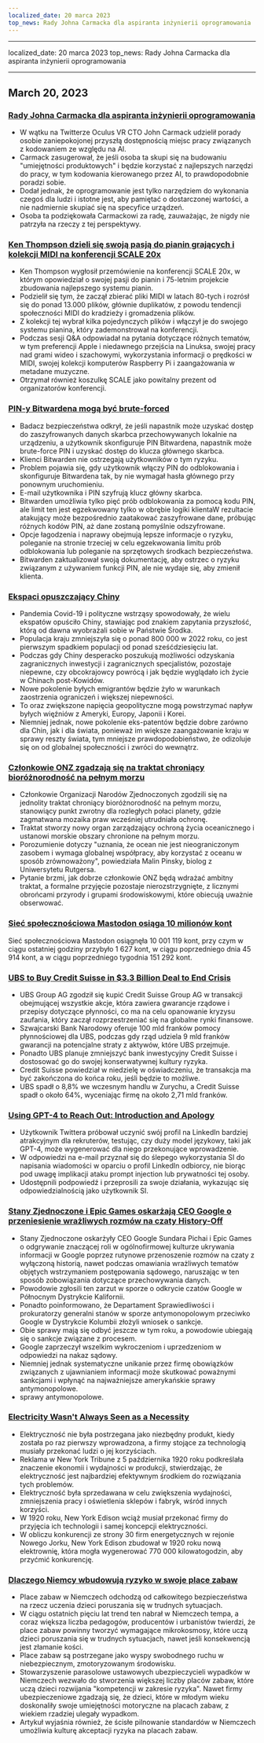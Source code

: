 ```yaml
---
localized_date: 20 marca 2023
top_news: Rady Johna Carmacka dla aspiranta inżynierii oprogramowania
---
```


---

localized_date: 20 marca 2023
top_news: Rady Johna Carmacka dla aspiranta inżynierii oprogramowania

---



<CallToAction />

<Steps>

## March 20, 2023

### [Rady Johna Carmacka dla aspiranta inżynierii oprogramowania](https://twitter.com/ID_AA_Carmack/status/1637087219591659520?ref=hackernewsgpt.com)

- W wątku na Twitterze Oculus VR CTO John Carmack udzielił porady osobie zaniepokojonej przyszłą dostępnością miejsc pracy związanych z kodowaniem ze względu na AI.
- Carmack zasugerował, że jeśli osoba ta skupi się na budowaniu "umiejętności produktowych" i będzie korzystać z najlepszych narzędzi do pracy, w tym kodowania kierowanego przez AI, to prawdopodobnie poradzi sobie.
- Dodał jednak, że oprogramowanie jest tylko narzędziem do wykonania czegoś dla ludzi i istotne jest, aby pamiętać o dostarczonej wartości, a nie nadmiernie skupiać się na specyfice urządzeń.
- Osoba ta podziękowała Carmackowi za radę, zauważając, że nigdy nie patrzyła na rzeczy z tej perspektywy.

### [Ken Thompson dzieli się swoją pasją do pianin grających i kolekcji MIDI na konferencji SCALE 20x](https://www.youtube.com/watch?v=kaandEt_pKw&ref=hackernewsgpt.com)

- Ken Thompson wygłosił przemówienie na konferencji SCALE 20x, w którym opowiedział o swojej pasji do pianin i 75-letnim projekcie zbudowania najlepszego systemu pianin.
- Podzielił się tym, że zaczął zbierać pliki MIDI w latach 80-tych i rozrósł się do ponad 13.000 plików, głównie duplikatów, z powodu tendencji społeczności MIDI do kradzieży i gromadzenia plików.
- Z kolekcji tej wybrał kilka pojedynczych plików i włączył je do swojego systemu pianina, który zademonstrował na konferencji.
- Podczas sesji Q&A odpowiadał na pytania dotyczące różnych tematów, w tym preferencji Apple i niedawnego przejścia na Linuksa, swojej pracy nad grami wideo i szachowymi, wykorzystania informacji o prędkości w MIDI, swojej kolekcji komputerów Raspberry Pi i zaangażowania w metadane muzyczne.
- Otrzymał również koszulkę SCALE jako powitalny prezent od organizatorów konferencji.

### [PIN-y Bitwardena mogą być brute-forced](https://ambiso.github.io/bitwarden-pin/?ref=hackernewsgpt.com)

- Badacz bezpieczeństwa odkrył, że jeśli napastnik może uzyskać dostęp do zaszyfrowanych danych skarbca przechowywanych lokalnie na urządzeniu, a użytkownik skonfiguruje PIN Bitwardena, napastnik może brute-force PIN i uzyskać dostęp do klucza głównego skarbca.
- Klienci Bitwarden nie ostrzegają użytkowników o tym ryzyku.
- Problem pojawia się, gdy użytkownik włączy PIN do odblokowania i skonfiguruje Bitwardena tak, by nie wymagał hasła głównego przy ponownym uruchomieniu.
- E-mail użytkownika i PIN szyfrują klucz główny skarbca.
- Bitwarden umożliwia tylko pięć prób odblokowania za pomocą kodu PIN, ale limit ten jest egzekwowany tylko w obrębie logiki klientaW rezultacie atakujący może bezpośrednio zaatakować zaszyfrowane dane, próbując różnych kodów PIN, aż dane zostaną pomyślnie odszyfrowane.
- Opcje łagodzenia i naprawy obejmują lepsze informacje o ryzyku, poleganie na stronie trzeciej w celu egzekwowania limitu prób odblokowania lub poleganie na sprzętowych środkach bezpieczeństwa.
- Bitwarden zaktualizował swoją dokumentację, aby ostrzec o ryzyku związanym z używaniem funkcji PIN, ale nie wydaje się, aby zmienił klienta.

### [Ekspaci opuszczający Chiny](https://www.persuasion.community/p/leaving-china?ref=hackernewsgpt.com)

- Pandemia Covid-19 i polityczne wstrząsy spowodowały, że wielu ekspatów opuściło Chiny, stawiając pod znakiem zapytania przyszłość, którą od dawna wyobrażali sobie w Państwie Środka.
- Populacja kraju zmniejszyła się o ponad 800 000 w 2022 roku, co jest pierwszym spadkiem populacji od ponad sześćdziesięciu lat.
- Podczas gdy Chiny desperacko poszukują możliwości odzyskania zagranicznych inwestycji i zagranicznych specjalistów, pozostaje niepewne, czy obcokrajowcy powrócą i jak będzie wyglądało ich życie w Chinach post-Kowidów.
- Nowe pokolenie byłych emigrantów będzie żyło w warunkach zaostrzenia ograniczeń i większej niepewności.
- To oraz zwiększone napięcia geopolityczne mogą powstrzymać napływ byłych więźniów z Ameryki, Europy, Japonii i Korei.
- Niemniej jednak, nowe pokolenie eks-patentów będzie dobre zarówno dla Chin, jak i dla świata, ponieważ im większe zaangażowanie kraju w sprawy reszty świata, tym mniejsze prawdopodobieństwo, że odizoluje się on od globalnej społeczności i zwróci do wewnątrz.

### [Członkowie ONZ zgadzają się na traktat chroniący bioróżnorodność na pełnym morzu](https://apnews.com/article/un-oceans-biodiversity-treaty-0b024fa07e8c1947236d8b8491ebf92c?ref=hackernewsgpt.com)

- Członkowie Organizacji Narodów Zjednoczonych zgodzili się na jednolity traktat chroniący bioróżnorodność na pełnym morzu, stanowiący punkt zwrotny dla rozległych połaci planety, gdzie zagmatwana mozaika praw wcześniej utrudniała ochronę.
- Traktat stworzy nowy organ zarządzający ochroną życia oceanicznego i ustanowi morskie obszary chronione na pełnym morzu.
- Porozumienie dotyczy "uznania, że ocean nie jest nieograniczonym zasobem i wymaga globalnej współpracy, aby korzystać z oceanu w sposób zrównoważony", powiedziała Malin Pinsky, biolog z Uniwersytetu Rutgersa.
- Pytanie brzmi, jak dobrze członkowie ONZ będą wdrażać ambitny traktat, a formalne przyjęcie pozostaje nierozstrzygnięte, z licznymi obrońcami przyrody i grupami środowiskowymi, które obiecują uważnie obserwować.

### [Sieć społecznościowa Mastodon osiąga 10 milionów kont](https://mastodon.social/@mastodonusercount/110051957865629817?ref=hackernewsgpt.com)

Sieć społecznościowa Mastodon osiągnęła 10 001 119 kont, przy czym w ciągu ostatniej godziny przybyło 1 627 kont, w ciągu poprzedniego dnia 45 914 kont, a w ciągu poprzedniego tygodnia 151 292 kont.

### [UBS to Buy Credit Suisse in $3.3 Billion Deal to End Crisis](https://www.bloomberg.com/news/articles/2023-03-19/ubs-agrees-to-buy-credit-suisse-in-historic-deal-to-end-crisis?ref=hackernewsgpt.com)

- UBS Group AG zgodził się kupić Credit Suisse Group AG w transakcji obejmującej wszystkie akcje, która zawiera gwarancje rządowe i przepisy dotyczące płynności, co ma na celu opanowanie kryzysu zaufania, który zaczął rozprzestrzeniać się na globalne rynki finansowe.
- Szwajcarski Bank Narodowy oferuje 100 mld franków pomocy płynnościowej dla UBS, podczas gdy rząd udziela 9 mld franków gwarancji na potencjalne straty z aktywów, które UBS przejmuje.
- Ponadto UBS planuje zmniejszyć bank inwestycyjny Credit Suisse i dostosować go do swojej konserwatywnej kultury ryzyka.
- Credit Suisse powiedział w niedzielę w oświadczeniu, że transakcja ma być zakończona do końca roku, jeśli będzie to możliwe.
- UBS spadł o 8,8% we wczesnym handlu w Zurychu, a Credit Suisse spadł o około 64%, wyceniając firmę na około 2,71 mld franków.

### [Using GPT-4 to Reach Out: Introduction and Apology](https://twitter.com/brdskggs/status/1637114268876144640?ref=hackernewsgpt.com)

- Użytkownik Twittera próbował uczynić swój profil na LinkedIn bardziej atrakcyjnym dla rekruterów, testując, czy duży model językowy, taki jak GPT-4, może wygenerować dla niego przekonujące wprowadzenie.
- W odpowiedzi na e-mail przyznał się do ślepego wykorzystania SI do napisania wiadomości w oparciu o profil LinkedIn odbiorcy, nie biorąc pod uwagę implikacji ataku prompt injection lub prywatności tej osoby.
- Udostępnili podpowiedź i przeprosili za swoje działania, wykazując się odpowiedzialnością jako użytkownik SI.

### [Stany Zjednoczone i Epic Games oskarżają CEO Google o przeniesienie wrażliwych rozmów na czaty History-Off](http://www.fosspatents.com/2023/03/us-states-epic-games-others-accuse.html?ref=hackernewsgpt.com)

- Stany Zjednoczone oskarżyły CEO Google Sundara Pichai i Epic Games o odgrywanie znaczącej roli w ogólnofirmowej kulturze ukrywania informacji w Google poprzez rutynowe przenoszenie rozmów na czaty z wyłączoną historią, nawet podczas omawiania wrażliwych tematów objętych wstrzymaniem postępowania sądowego, naruszając w ten sposób zobowiązania dotyczące przechowywania danych.
- Powodowie zgłosili ten zarzut w sporze o odkrycie czatów Google w Północnym Dystrykcie Kalifornii.
- Ponadto poinformowano, że Departament Sprawiedliwości i prokuratorzy generalni stanów w sporze antymonopolowym przeciwko Google w Dystrykcie Kolumbii złożyli wniosek o sankcje.
- Obie sprawy mają się odbyć jeszcze w tym roku, a powodowie ubiegają się o sankcje związane z procesem.
- Google zaprzeczył wszelkim wykroczeniom i uprzedzeniom w odpowiedzi na nakaz sądowy.
- Niemniej jednak systematyczne unikanie przez firmę obowiązków związanych z ujawnianiem informacji może skutkować poważnymi sankcjami i wpłynąć na najważniejsze amerykańskie sprawy antymonopolowe.
- sprawy antymonopolowe.

### [Electricity Wasn't Always Seen as a Necessity](https://www.smithsonianmag.com/smart-news/people-had-to-be-convinced-of-the-usefulness-of-electricity-21221094/?ref=hackernewsgpt.com)

- Elektryczność nie była postrzegana jako niezbędny produkt, kiedy została po raz pierwszy wprowadzona, a firmy stojące za technologią musiały przekonać ludzi o jej korzyściach.
- Reklama w New York Tribune z 5 października 1920 roku podkreślała znaczenie ekonomii i wydajności w produkcji, stwierdzając, że elektryczność jest najbardziej efektywnym środkiem do rozwiązania tych problemów.
- Elektryczność była sprzedawana w celu zwiększenia wydajności, zmniejszenia pracy i oświetlenia sklepów i fabryk, wśród innych korzyści.
- W 1920 roku, New York Edison wciąż musiał przekonać firmy do przyjęcia ich technologii i samej koncepcji elektryczności.
- W obliczu konkurencji ze strony 30 firm energetycznych w rejonie Nowego Jorku, New York Edison zbudował w 1920 roku nową elektrownię, która mogła wygenerować 770 000 kilowatogodzin, aby przyćmić konkurencję.

### [Dlaczego Niemcy wbudowują ryzyko w swoje place zabaw](https://www.theguardian.com/world/2021/oct/24/why-germany-is-building-risk-into-its-playgrounds?ref=hackernewsgpt.com)

- Place zabaw w Niemczech odchodzą od całkowitego bezpieczeństwa na rzecz uczenia dzieci poruszania się w trudnych sytuacjach.
- W ciągu ostatnich pięciu lat trend ten nabrał w Niemczech tempa, a coraz większa liczba pedagogów, producentów i urbanistów twierdzi, że place zabaw powinny tworzyć wymagające mikrokosmosy, które uczą dzieci poruszania się w trudnych sytuacjach, nawet jeśli konsekwencją jest złamanie kości.
- Place zabaw są postrzegane jako wyspy swobodnego ruchu w niebezpiecznym, zmotoryzowanym środowisku.
- Stowarzyszenie parasolowe ustawowych ubezpieczycieli wypadków w Niemczech wezwało do stworzenia większej liczby placów zabaw, które uczą dzieci rozwijania "kompetencji w zakresie ryzyka". Nawet firmy ubezpieczeniowe zgadzają się, że dzieci, które w młodym wieku doskonaliły swoje umiejętności motoryczne na placach zabaw, z wiekiem rzadziej ulegały wypadkom.
- Artykuł wyjaśnia również, że ścisłe pilnowanie standardów w Niemczech umożliwia kulturę akceptacji ryzyka na placach zabaw.

</Steps>

